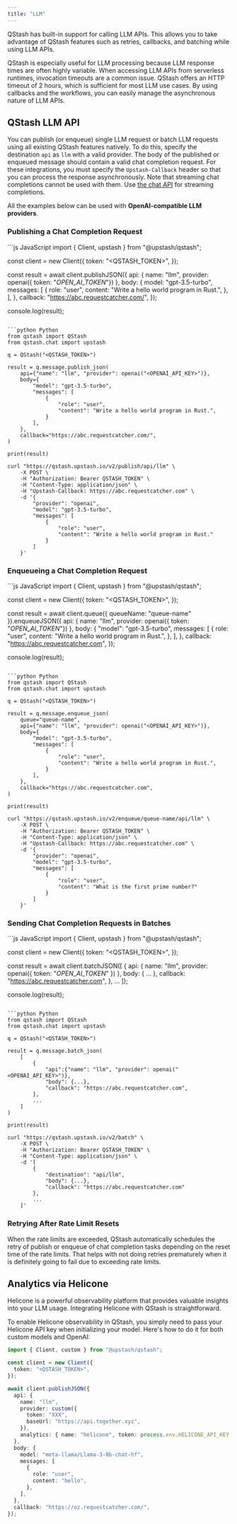 ```yaml
---
title: "LLM"
---
```


QStash has built-in support for calling LLM APIs. This allows you to take advantage of QStash features such as retries, callbacks, and batching while using LLM APIs. 

QStash is especially useful for LLM processing because LLM response times are often highly variable. When accessing LLM APIs from serverless runtimes, invocation timeouts are a common issue. QStash offers an HTTP timeout of 2 hours, which is sufficient for most LLM use cases. By using callbacks and the workflows, you can easily manage the asynchronous nature of LLM APIs.

## QStash LLM API

You can publish (or enqueue) single LLM request or batch LLM requests using all existing QStash features natively. To do this, specify the destination `api` as `llm` with a valid provider. The body of the published or enqueued message should contain a valid chat completion request. For these integrations, you must specify the `Upstash-Callback` header so that you can process the response asynchronously. Note that streaming chat completions cannot be used with them. Use [the chat API](#chat-api) for streaming completions.

All the examples below can be used with **OpenAI-compatible LLM providers**.

### Publishing a Chat Completion Request

<CodeGroup>
```js JavaScript
import { Client, upstash } from "@upstash/qstash";

const client = new Client({
    token: "<QSTASH_TOKEN>",
});

const result = await client.publishJSON({
    api: { name: "llm", provider: openai({ token: "_OPEN_AI_TOKEN_"}) },
    body: {
        model: "gpt-3.5-turbo",
        messages: [
            {
            role: "user",
            content: "Write a hello world program in Rust.",
            },
        ],
    },
    callback: "https://abc.requestcatcher.com/",
});

console.log(result);
```

```python Python
from qstash import QStash
from qstash.chat import upstash

q = QStash("<QSTASH_TOKEN>")

result = q.message.publish_json(
    api={"name": "llm", "provider": openai("<OPENAI_API_KEY>")},
    body={
        "model": "gpt-3.5-turbo",
        "messages": [
            {
                "role": "user",
                "content": "Write a hello world program in Rust.",
            }
        ],
    },
    callback="https://abc.requestcatcher.com/",
)

print(result)
```

```shell curl
curl "https://qstash.upstash.io/v2/publish/api/llm" \
    -X POST \
    -H "Authorization: Bearer QSTASH_TOKEN" \
    -H "Content-Type: application/json" \
    -H "Upstash-Callback: https://abc.requestcatcher.com" \
    -d '{
        "provider": "openai",
        "model": "gpt-3.5-turbo",
        "messages": [
            {
                "role": "user",
                "content": "Write a hello world program in Rust."
            }
        ]
    }'
```
</CodeGroup>

### Enqueueing a Chat Completion Request

<CodeGroup>
```js JavaScript
import { Client, upstash } from "@upstash/qstash";

const client = new Client({
    token: "<QSTASH_TOKEN>",
});

const result = await client.queue({ queueName: "queue-name" }).enqueueJSON({
    api: { name: "llm", provider: openai({ token: "_OPEN_AI_TOKEN_"}) },
    body: {
        "model": "gpt-3.5-turbo",
        messages: [
            {
                role: "user",
                content: "Write a hello world program in Rust.",
            },
        ],
    },
    callback: "https://abc.requestcatcher.com",
});

console.log(result);
```

```python Python
from qstash import QStash
from qstash.chat import upstash

q = QStash("<QSTASH_TOKEN>")

result = q.message.enqueue_json(
    queue="queue-name",
    api={"name": "llm", "provider": openai("<OPENAI_API_KEY>")},
    body={
        "model": "gpt-3.5-turbo",
        "messages": [
            {
                "role": "user",
                "content": "Write a hello world program in Rust.",
            }
        ],
    },
    callback="https://abc.requestcatcher.com",
)

print(result)
```

```shell curl
curl "https://qstash.upstash.io/v2/enqueue/queue-name/api/llm" \
    -X POST \
    -H "Authorization: Bearer QSTASH_TOKEN" \
    -H "Content-Type: application/json" \
    -H "Upstash-Callback: https://abc.requestcatcher.com" \
    -d '{
        "provider": "openai",
        "model": "gpt-3.5-turbo",
        "messages": [
            {
                "role": "user",
                "content": "What is the first prime number?"
            }
        ]
    }'
```
</CodeGroup>

### Sending Chat Completion Requests in Batches

<CodeGroup>
```js JavaScript
import { Client, upstash } from "@upstash/qstash";

const client = new Client({
    token: "<QSTASH_TOKEN>",
});

const result = await client.batchJSON([
    {
        api: { name: "llm", provider: openai({ token: "_OPEN_AI_TOKEN_" }) },
        body: { ... },
        callback: "https://abc.requestcatcher.com",
    },
    ...
]);

console.log(result);
```

```python Python
from qstash import QStash
from qstash.chat import upstash

q = QStash("<QSTASH_TOKEN>")

result = q.message.batch_json(
    [
        {
            "api":{"name": "llm", "provider": openai("<OPENAI_API_KEY>")},
            "body": {...},
            "callback": "https://abc.requestcatcher.com",
        },
        ...
    ]
)

print(result)
```

```shell curl
curl "https://qstash.upstash.io/v2/batch" \
    -X POST \
    -H "Authorization: Bearer QSTASH_TOKEN" \
    -H "Content-Type: application/json" \
    -d '[
        {
            "destination": "api/llm",
            "body": {...},
            "callback": "https://abc.requestcatcher.com"
        },
        ...
    ]'
```
</CodeGroup>

### Retrying After Rate Limit Resets

When the rate limits are exceeded, QStash automatically schedules the retry of
publish or enqueue of chat completion tasks depending on the reset time
of the rate limits. That helps with not doing retries prematurely
when it is definitely going to fail due to exceeding rate limits.



## Analytics via Helicone

Helicone is a powerful observability platform that provides valuable insights into your LLM usage. Integrating Helicone with QStash is straightforward.

To enable Helicone observability in QStash, you simply need to pass your Helicone API key when initializing your model. Here's how to do it for both custom models and OpenAI:


```ts
import { Client, custom } from "@upstash/qstash";

const client = new Client({
  token: "<QSTASH_TOKEN>",
});

await client.publishJSON({
  api: {
    name: "llm",
    provider: custom({
      token: "XXX",
      baseUrl: "https://api.together.xyz",
    }),
    analytics: { name: "helicone", token: process.env.HELICONE_API_KEY! },
  },
  body: {
    model: "meta-llama/Llama-3-8b-chat-hf",
    messages: [
      {
        role: "user",
        content: "hello",
      },
    ],
  },
  callback: "https://oz.requestcatcher.com/",
});
```

